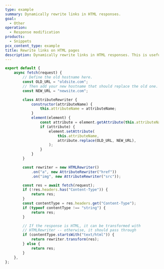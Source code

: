```yaml
---
type: example
summary: Dynamically rewrite links in HTML responses.
goal:
  - Other
operation:
  - Response modification
products:
  - Snippets
pcx_content_type: example
title: Rewrite links on HTML pages
description: Dynamically rewrite links in HTML responses. This is useful for site migrations and branding updates.
---
```


```js
export default {
    async fetch(request) {
        // Define the old hostname here.
        const OLD_URL = "oldsite.com";
        // Then add your new hostname that should replace the old one.
        const NEW_URL = "newsite.com";

        class AttributeRewriter {
            constructor(attributeName) {
                this.attributeName = attributeName;
            }
            element(element) {
                const attribute = element.getAttribute(this.attributeName);
                if (attribute) {
                    element.setAttribute(
                        this.attributeName,
                        attribute.replace(OLD_URL, NEW_URL),
                    );
                }
            }
        }

        const rewriter = new HTMLRewriter()
            .on("a", new AttributeRewriter("href"))
            .on("img", new AttributeRewriter("src"));

        const res = await fetch(request);
        if (!res.headers.has("Content-Type")) {
            return res;
        }
        const contentType = res.headers.get("Content-Type");
        if (typeof contentType !== "string") {
            return res;
        }

        // If the response is HTML, it can be transformed with
        // HTMLRewriter -- otherwise, it should pass through
        if (contentType.startsWith("text/html")) {
            return rewriter.transform(res);
        } else {
            return res;
        }
    },
};
```

